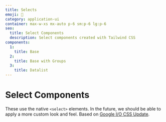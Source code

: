 ```yaml
---
title: Selects
emoji: 📣
category: application-ui
container: max-w-xs mx-auto p-6 sm:p-6 lg:p-6
seo:
  title: Select Components
  description: Select components created with Tailwind CSS
components:
  1:
    title: Base
  2:
    title: Base with Groups
  3:
    title: Datalist
---
```


# Select Components

These use the native `<select>` elements. In the future, we should be able to apply a more custom look and feel. Based on [Google I/O CSS Update](https://developer.chrome.com/blog/whats-new-css-ui-2023/#selectmenu).

<CollectionList
  componentsData={componentsData}
  componentContainer={componentContainer}
/>
